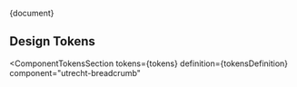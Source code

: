 
<Meta title="CSS Component/Breadcrumb navigation/README" />

<Description>{document}</Description>

## Design Tokens

<ComponentTokensSection
  tokens={tokens}
  definition={tokensDefinition}
  component="utrecht-breadcrumb"
></ComponentTokensSection>
